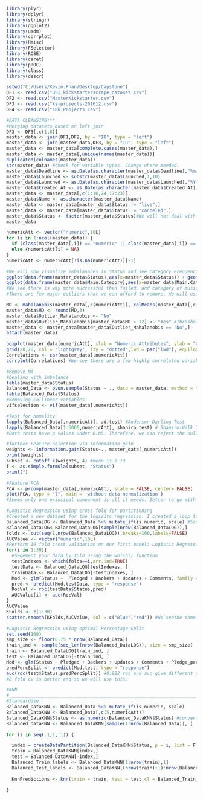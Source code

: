 ```{r}
library(plyr)
library(dplyr)
library(stringr)
library(ggplot2)
library(usdm)
library(corrplot)
library(Hmisc)
library(FSelector)
library(ROSE)
library(caret)
library(pROC)
library(class) 
library(descr)
```


```{r}
setwd("C:/Users/Kevin.Phan/Desktop/Capstone")
DF1 <- read.csv("DSI_kickstarterscrape_dataset.csv")
DF2 <- read.csv("MasterKickstarter.csv")
DF3 <- read.csv("ks-projects-201612.csv")
DF4 <- read.csv("18k_Projects.csv")
```


```{r}
#DATA CLEANSING***
#Merging datasets based on left join. 
DF3 <- DF3[,c(1,8)]
master_data <- join(DF1,DF2, by = "ID", type = "left")
master_data <- join(master_data,DF3, by = "ID", type = "left")
master_data <- master_data[complete.cases(master_data),]
master_data <- master_data[,unique(names(master_data))]
duplicated(colnames(master_data))
str(master_data) #check for variable types. Change where meeded. 
master_data$Deadline <- as.Date(as.character(master_data$Deadline),"%m/%d/%y")
master_data$Launched <- substr(master_data$Launched,1,10)
master_data$Launched <- as.Date(as.character(master_data$Launched),"%Y-%m-%d")
master_data$Created_At <- as.Date(as.character(master_data$Created_At),"%m/%d/%y")
master_data <- master_data[,c(1:16,24,17:23)]
master_data$Name <- as.character(master_data$Name)
master_data <- master_data[master_data$Status != "live",]
master_data <- master_data[master_data$Status != "canceled",]
master_data$Status <- factor(master_data$Status)#We will not deal with live and cancelled in this analysis.
master_data
```

```{r}
numericAtt <- vector("numeric",10L)
for (i in 1:ncol(master_data)) {
  if (class(master_data[,i]) == "numeric" || class(master_data[,i]) == "integer" ){numericAtt[i] = i}
  else {numericAtt[i] = NA}
}
numericAtt <- numericAtt[!is.na(numericAtt)][-1]
```


```{r}
#We will now visualize imbalanaces in Status and see Category Frequencies
ggplot(data.frame(master_data$Status),aes(x=master_data$Status)) + geom_bar()
ggplot(data.frame(master_data$Main.Category),aes(x=master_data$Main.Category)) + geom_bar()
#We see there is way more successful then failed. and category of music is alot more than others. We will fix this in the next step
#There are few major outliers that we can afford to remove. We will use mahalanobis distance.Multivariate
```


```{r}
MD <- mahalanobis(master_data[,c(numericAtt)], colMeans(master_data[,c(numericAtt)]),cov(master_data[,c(numericAtt)]),tol=1e-20)
master_data$MD <- round(MD,3)
master_data$Outlier_Mahalanobis <- "No"
master_data$Outlier_Mahalanobis[master_data$MD > 12] <- "Yes" #Threshold i did chose was 9. 
master_data <- master_data[master_data$Outlier_Mahalanobis == "No",]
attach(master_data)
```


```{r}
boxplot(master_data[numericAtt], xlab = "Numeric Attributes", ylab = "Count", main = "Boxplots of All Numeric Attributes")
grid(20,20, col = "lightgray", lty = "dotted",lwd = par("lwd"), equilogs = TRUE) #population has outliers does it matter 
Correlations <- cor(master_data[,numericAtt])
corrplot(Correlations) #We see there are a few highly correlated variables. We will use feature selection. 
```


```{r}
#Remove NA
#Dealing with imbalance 
table(master_data$Status)
Balanced_Data <- ovun.sample(Status ~ ., data = master_data, method = "both",p = 0.5)$data #Utilizes both over and under sampling. ** DEBUG ROSE**
table(Balanced_Data$Status)
#Removing Collinear variables
vifselection <- vif(master_data[,numericAtt])
```

```{r}
#Test for nomality
lapply(Balanced_Data[,numericAtt], ad.test) #Anderson Darling Test
lapply(Balanced_Data[1:5000,numericAtt], shapiro.test) # Shapiro-Wilk Test 
#Both tests have p values under 0.05. Therefore, we can reject the null hypothesis of normality. 
```

```{r}
#further Feature Selection via information gain
weights <- information.gain(Status~., master_data[,numericAtt])
print(weights)
subset <- cutoff.k(weights, 4) #mean is 0.13
f <- as.simple.formula(subset, "Status")
print(f)

#Feature PCA
PCA <- prcomp(master_data[,numericAtt], scale = FALSE, center= FALSE)
plot(PCA, type = "l", main = 'without data normalization')
#Seems only one principal component is all it needs. Better to go with info gain with all the vairables above the average value. 
```

```{r}
#Logistic Regression using cross fold for partitioning
#Created a new dataset for the logisitc regression. I created a loop to test the model under different amounts of trianing data folds. 
Balanced_DataLOG <- Balanced_Data %>% mutate_if(is.numeric, scale) #Scaling Balanced Data Set
Balanced_DataLOG<-Balanced_DataLOG[sample(nrow(Balanced_DataLOG)),]
folds <- cut(seq(1,nrow(Balanced_DataLOG)),breaks=100,labels=FALSE)
AUCValue <- vector("numeric",10L)
#Perform 10 fold cross validation on our first model: Logistic Regression
for(i in 1:30){
  #Segement your data by fold using the which() function 
  testIndexes <- which(folds==i,arr.ind=TRUE)
  testData <- Balanced_DataLOG[testIndexes, ]
  trainData <- Balanced_DataLOG[-testIndexes, ]
  Mod <- glm(Status ~  Pledged + Backers + Updates + Comments, family = "binomial", data = trainData)
  pred <- predict(Mod,testData, type = "response")
  RocVal <- roc(testData$Status,pred)
  AUCValue[i] <- auc(RocVal)
}
AUCValue
KFolds <- c(1:30)
scatter.smooth(KFolds,AUCValue, col = c("Blue","red")) #We seethe same pattern. I say about 4 folds is optimal.
```

```{r}
#Logistic Regression using optimal Percentage Split
set.seed(100)
smp_size <- floor(0.75 * nrow(Balanced_Data))
train_ind <- sample(seq_len(nrow(Balanced_DataLOG)), size = smp_size)
train <- Balanced_DataLOG[train_ind, ]
test <- Balanced_DataLOG[-train_ind, ]
Mod <- glm(Status ~ Pledged + Backers + Updates + Comments + Pledge_per_person, family = "binomial", data = train)
predPercSplit <- predict(Mod,test, type = "response")
auc(roc(test$Status,predPercSplit)) #0.922 roc and auc give different auc vals?
#8 fold cv is better and so we will use this. 
```

```{r}
#KNN
#___________________________________________________________________________
#Standardize
Balanced_DataKNN <- Balanced_Data %>% mutate_if(is.numeric, scale)
Balanced_DataKNN <- Balanced_Data[,c(5,numericAtt)]
Balanced_DataKNN$Status <- as.numeric(Balanced_DataKNN$Status) #converted successful and failed to 1 and 2
Balanced_DataKNN <- Balanced_DataKNN[sample(1:nrow(Balanced_Data)), ]

for (i in seq(.1,1,.1)) {

  index = createDataPartition(Balanced_DataKNN$Status, p = i, list = F )
  train = Balanced_DataKNN[index,]
  test = Balanced_DataKNN[-index,]
  Balanced_Train_labels <- Balanced_DataKNN[1:nrow(train),1]
  Balanced_Test_labels <- Balanced_DataKNN[(nrow(train)+1):nrow(Balanced_DataKNN),1]
  
  KnnPredictions <- knn(train = train, test = test,cl = Balanced_Train_labels, k=10)

}
```

